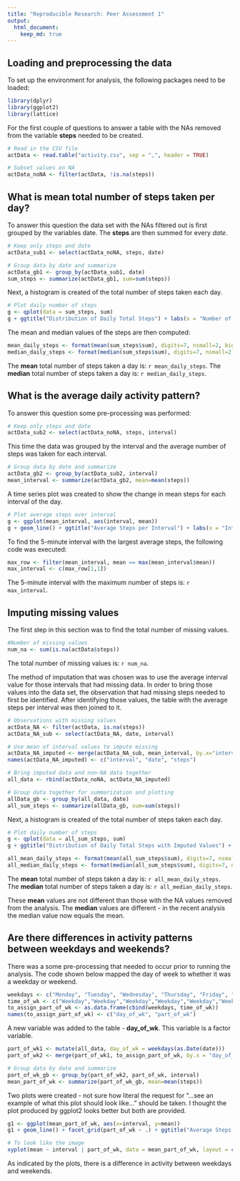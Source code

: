 ```yaml
---
title: "Reproducible Research: Peer Assessment 1"
output: 
  html_document:
    keep_md: true
---
```



## Loading and preprocessing the data
To set up the environment for analysis, the following packages need to be loaded:
```r
library(dplyr)
library(ggplot2)
library(lattice)
```
For the first couple of questions to answer a table with the NAs removed from the variable **steps** needed to be created. 

```r
# Read in the CSV file
actData <- read.table("activity.csv", sep = ",", header = TRUE)

# Subset values on NA 
actData_noNA <- filter(actData, !is.na(steps))
```
## What is mean total number of steps taken per day?
To answer this question the data set with the NAs filtered out is first grouped by the variables date. The **steps** are then summed for every *date*.
```r
# Keep only steps and date
actData_sub1 <- select(actData_noNA, steps, date)

# Group data by date and summarize
actData_gb1 <- group_by(actData_sub1, date)
sum_steps <- summarize(actData_gb1, sum=sum(steps))
```
Next, a histogram is created of the total number of steps taken each day.
```r
# Plot daily number of steps
g <- qplot(data = sum_steps, sum)
g + ggtitle("Distribution of Daily Total Steps") + labs(x = "Number of Steps", y = "Frequency")
```
The mean and median values of the steps are then computed:
```r
mean_daily_steps <- format(mean(sum_steps$sum), digits=7, nsmall=2, big.mark =",")
median_daily_steps <- format(median(sum_steps$sum), digits=7, nsmall=2, big.mark =",")
```
 
The **mean** total number of steps taken a day is: `r mean_daily_steps`. The **median** total number of steps taken a day is: `r median_daily_steps`.

## What is the average daily activity pattern?

To answer this question some pre-processing was performed:
```r
# Keep only steps and date
actData_sub2 <- select(actData_noNA, steps, interval)
```
This time the data was grouped by the interval and the average number of steps was taken for each interval.
```r
# Group data by date and summarize
actData_gb2 <- group_by(actData_sub2, interval)
mean_interval <- summarize(actData_gb2, mean=mean(steps))
```
A time series plot was created to show the change in mean steps for each interval of the day.
```r
# Plot average steps over interval
g <- ggplot(mean_interval, aes(interval, mean))
g + geom_line() + ggtitle("Average Steps per Interval") + labs(x = "Interval", y = "Average Number of Steps")
```

To find the 5-minute interval with the largest average steps, the following code was executed:
```r
max_row <- filter(mean_interval, mean == max(mean_interval$mean))
max_interval <- c(max_row[1,1])
```

The 5-minute interval with the maximum number of steps is: `r max_interval`.

## Imputing missing values

The first step in this section was to find the total number of missing values.
```r
#Number of missing values
num_na <- sum(is.na(actData$steps))
```

The total number of missing values is: `r num_na`.

The method of imputation that was chosen was to use the average interval value for those intervals that had missing data. In order to bring those values into the data set, the observation that had missing steps needed to first be identified. After identifying those values, the table with the average steps per interval was then joined to it.

```r
# Observations with missing values
actData_NA <- filter(actData, is.na(steps))
actData_NA_sub <- select(actData_NA, date, interval)

# Use mean of interval values to impute missing 
actData_NA_imputed <- merge(actData_NA_sub, mean_interval, by.x="interval", by.y="interval")
names(actData_NA_imputed) <- c("interval", "date", "steps")

# Bring imputed data and non-NA data together
all_data <- rbind(actData_noNA, actData_NA_imputed)

# Group data together for summarization and plotting
allData_gb <- group_by(all_data, date)
all_sum_steps <- summarize(allData_gb, sum=sum(steps))
```

Next, a histogram is created of the total number of steps taken each day.
```r
# Plot daily number of steps
g <- qplot(data = all_sum_steps, sum)
g + ggtitle("Distribution of Daily Total Steps with Imputed Values") + labs(x = "Number of Steps", y = "Frequency")
```
```r
all_mean_daily_steps <- format(mean(all_sum_steps$sum), digits=7, nsmall=2, big.mark =",")
all_median_daily_steps <- format(median(all_sum_steps$sum), digits=7, nsmall=2, big.mark =",")
```
The **mean** total number of steps taken a day is: `r all_mean_daily_steps`. The **median** total number of steps taken a day is: `r all_median_daily_steps`.

These **mean** values are not different than those with the NA values removed from the analysis. The **median** values are different - in the recent analysis the median value now equals the mean.

## Are there differences in activity patterns between weekdays and weekends?

There was a some pre-processing that needed to occur prior to running the analysis. The code shown below mapped the day of week to whether it was a weekday or weekend. 

```r
weekdays <- c("Monday", "Tuesday", "Wednesday", "Thursday", "Friday", "Saturday", "Sunday")
time_of_wk <- c("Weekday","Weekday","Weekday","Weekday","Weekday","Weekend","Weekend")
to_assign_part_of_wk <- as.data.frame(cbind(weekdays, time_of_wk))
names(to_assign_part_of_wk) <- c("day_of_wk", "part_of_wk")
```

A new variable was added to the table - **day_of_wk**. This variable is a factor variable.
```r
part_of_wk1 <- mutate(all_data, day_of_wk = weekdays(as.Date(date)))
part_of_wk2 <- merge(part_of_wk1, to_assign_part_of_wk, by.x = "day_of_wk", by.y = "day_of_wk")

# Group data by date and summarize
part_of_wk_gb <- group_by(part_of_wk2, part_of_wk, interval)
mean_part_of_wk <- summarize(part_of_wk_gb, mean=mean(steps))
```

Two plots were created - not sure how literal the request for "...see an example of what this plot should look like..." should be taken. I thought the plot produced by ggplot2 looks better but both are provided.

```r
g1 <- ggplot(mean_part_of_wk, aes(x=interval, y=mean))
g1 + geom_line() + facet_grid(part_of_wk ~ .) + ggtitle("Average Steps per Interval by Part of Week") + labs(x = "Interval", y = "Average Number of Steps")
```

```r
# To look like the image
xyplot(mean ~ interval | part_of_wk, data = mean_part_of_wk, layout = c(1,2), type="l")
```

As indicated by the plots, there is a difference in activity between weekdays and weekends.